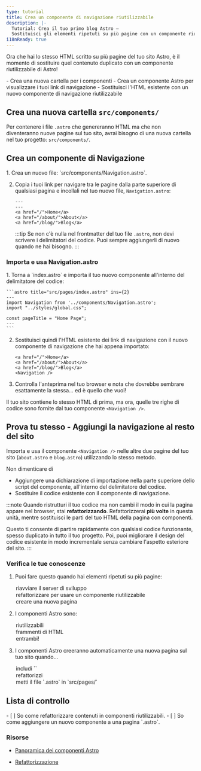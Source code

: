 ```yaml
---
type: tutorial
title: Crea un componente di navigazione riutilizzabile
description: |-
  Tutorial: Crea il tuo primo blog Astro —
  Sostituisci gli elementi ripetuti su più pagine con un componente riutilizzabile
i18nReady: true
---
```


Ora che hai lo stesso HTML scritto su più pagine del tuo sito Astro, è il momento di sostituire quel contenuto duplicato con un componente riutilizzabile di Astro!

<PreCheck>
  - Crea una nuova cartella per i componenti
  - Crea un componente Astro per visualizzare i tuoi link di navigazione
  - Sostituisci l'HTML esistente con un nuovo componente di navigazione riutilizzabile
</PreCheck>

## Crea una nuova cartella `src/components/`

Per contenere i file `.astro` che genereranno HTML ma che non diventeranno nuove pagine sul tuo sito, avrai bisogno di una nuova cartella nel tuo progetto: `src/components/`. 


## Crea un componente di Navigazione

<Steps>
1. Crea un nuovo file: `src/components/Navigation.astro`.

2. Copia i tuoi link per navigare tra le pagine dalla parte superiore di qualsiasi pagina e incollali nel tuo nuovo file, `Navigation.astro`:

    ```astro title="src/components/Navigation.astro" "---"
    ---
    ---
    <a href="/">Home</a>
    <a href="/about/">About</a>
    <a href="/blog/">Blog</a>
    ```
    :::tip
    Se non c'è nulla nel frontmatter del tuo file `.astro`, non devi scrivere i delimitatori del codice. Puoi sempre aggiungerli di nuovo quando ne hai bisogno.
    :::
</Steps>

### Importa e usa Navigation.astro

<Steps>
1. Torna a `index.astro` e importa il tuo nuovo componente all'interno del delimitatore del codice:

    ```astro title="src/pages/index.astro" ins={2}
    ---
    import Navigation from '../components/Navigation.astro';
    import "../styles/global.css";

    const pageTitle = "Home Page";
    ---
    ```

2. Sostituisci quindi l'HTML esistente dei link di navigazione con il nuovo componente di navigazione che hai appena importato:

    ```astro title="src/pages/index.astro" del={1-3} ins={4}
    <a href="/">Home</a>
    <a href="/about/">About</a>
    <a href="/blog/">Blog</a>
    <Navigation />
    ```

3. Controlla l'anteprima nel tuo browser e nota che dovrebbe sembrare esattamente la stessa… ed è quello che vuoi! 
</Steps>

Il tuo sito contiene lo stesso HTML di prima, ma ora, quelle tre righe di codice sono fornite dal tuo componente `<Navigation />`. 

<Box icon="puzzle-piece">

## Prova tu stesso - Aggiungi la navigazione al resto del sito

Importa e usa il componente `<Navigation />` nelle altre due pagine del tuo sito (`about.astro` e `blog.astro`) utilizzando lo stesso metodo.

Non dimenticare di
- Aggiungere una dichiarazione di importazione nella parte superiore dello script del componente, all'interno del delimitatore del codice.
- Sostituire il codice esistente con il componente di navigazione.

</Box>

:::note
Quando ristrutturi il tuo codice ma non cambi il modo in cui la pagina appare nel browser, stai **refattorizzando**. Refattorizzerai **più volte** in questa unità, mentre sostituisci le parti del tuo HTML della pagina con componenti. 

Questo ti consente di partire rapidamente con qualsiasi codice funzionante, spesso duplicato in tutto il tuo progetto. Poi, puoi migliorare il design del codice esistente in modo incrementale senza cambiare l'aspetto esteriore del sito.
:::



<Box icon="question-mark">

### Verifica le tue conoscenze



1. Puoi fare questo quando hai elementi ripetuti su più pagine:
    <MultipleChoice>
      <Option>
        riavviare il server di sviluppo
      </Option>
      <Option isCorrect>
        refattorizzare per usare un componente riutilizzabile
      </Option>
      <Option>
        creare una nuova pagina
      </Option>
    </MultipleChoice>

2. I componenti Astro sono:
    <MultipleChoice>
      <Option>
        riutilizzabili
      </Option>
      <Option>
        frammenti di HTML
      </Option>
      <Option isCorrect>
        entrambi!
      </Option>
    </MultipleChoice>

3. I componenti Astro creeranno automaticamente una nuova pagina sul tuo sito quando...
    <MultipleChoice>
      <Option>
        includi `<html></html>`
      </Option>
      <Option>
        refattorizzi
      </Option>
      <Option isCorrect>
        metti il file `.astro` in `src/pages/`
      </Option>
    </MultipleChoice>
</Box>

<Box icon="check-list">

## Lista di controllo

<Checklist>
- [ ] So come refattorizzare contenuti in componenti riutilizzabili.
- [ ] So come aggiungere un nuovo componente a una pagina `.astro`.
</Checklist>

</Box>

### Risorse 

- [Panoramica dei componenti Astro](/en/basics/astro-components/)

- [Refattorizzazione](https://refactoring.com/) <Badge class="neutral-badge" text="esterno" />
